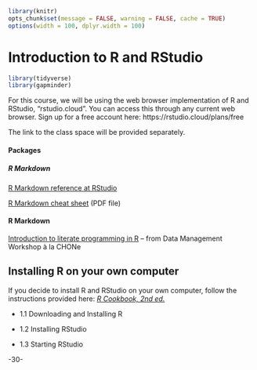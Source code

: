 <!-- 
This file by Martin Monkman 
is licensed under a Creative Commons Attribution 4.0 International License
https://creativecommons.org/licenses/by/4.0/  

The tables of functions are modified from originals by Gina Reynolds,[Tidyverse in Action](https://github.com/EvaMaeRey/tidyverse_in_action)

-->

```r
library(knitr)
opts_chunk$set(message = FALSE, warning = FALSE, cache = TRUE)
options(width = 100, dplyr.width = 100)
```

# Introduction to R and RStudio {#rstudio}


```r

library(tidyverse)
library(gapminder)
```


For this course, we will be using the web browser implementation of R and RStudio, "rstudio.cloud". You can access this through any current web browser. Sign up for a free account here:  https://rstudio.cloud/plans/free

The link to the class space will be provided separately.



#### Packages

##### R Markdown

[R Markdown reference at RStudio](https://rmarkdown.rstudio.com/docs/)

[R Markdown cheat sheet](https://github.com/rstudio/cheatsheets/raw/master/rmarkdown-2.0.pdf) (PDF file)


#### R Markdown

[Introduction to literate programming in R](https://remi-daigle.github.io/2017-CHONe-Data/Rmarkdown.nb.html) -- from Data Management Workshop à la CHONe





## Installing R on your own computer


If you decide to install R and RStudio on your own computer, follow the instructions provided here: [_R Cookbook, 2nd ed._](https://rc2e.com/gettingstarted#recipe-id001)

* 1.1 Downloading and Installing R

* 1.2 Installing RStudio

* 1.3 Starting RStudio



-30-
